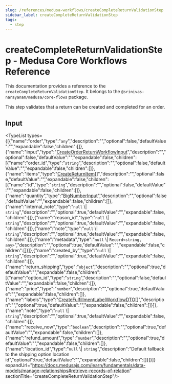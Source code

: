 ```yaml
---
slug: /references/medusa-workflows/createCompleteReturnValidationStep
sidebar_label: createCompleteReturnValidationStep
tags:
  - step
---
```



# createCompleteReturnValidationStep - Medusa Core Workflows Reference

This documentation provides a reference to the `createCompleteReturnValidationStep`. It belongs to the `@srinivas-narayanam/medusa/core-flows` package.

This step validates that a return can be created and completed for an order.

## Input

<TypeList types={[{"name":"order","type":"`any`","description":"","optional":false,"defaultValue":"","expandable":false,"children":[]},{"name":"input","type":"[CreateOrderReturnWorkflowInput](../../../../../types/WorkflowTypes/OrderWorkflow/interfaces/types.WorkflowTypes.OrderWorkflow.CreateOrderReturnWorkflowInput/page.mdx)","description":"","optional":false,"defaultValue":"","expandable":false,"children":[{"name":"order_id","type":"`string`","description":"","optional":false,"defaultValue":"","expandable":false,"children":[]},{"name":"items","type":"[CreateReturnItem](../../../../../types/WorkflowTypes/OrderWorkflow/interfaces/types.WorkflowTypes.OrderWorkflow.CreateReturnItem/page.mdx)[]","description":"","optional":false,"defaultValue":"","expandable":false,"children":[{"name":"id","type":"`string`","description":"","optional":false,"defaultValue":"","expandable":false,"children":[]},{"name":"quantity","type":"[BigNumberInput](../../../../../types/types/types.BigNumberInput/page.mdx)","description":"","optional":false,"defaultValue":"","expandable":false,"children":[]},{"name":"internal_note","type":"`null` \\| `string`","description":"","optional":true,"defaultValue":"","expandable":false,"children":[]},{"name":"reason_id","type":"`null` \\| `string`","description":"","optional":true,"defaultValue":"","expandable":false,"children":[]},{"name":"note","type":"`null` \\| `string`","description":"","optional":true,"defaultValue":"","expandable":false,"children":[]},{"name":"metadata","type":"`null` \\| `Record<string, any>`","description":"","optional":true,"defaultValue":"","expandable":false,"children":[]}]},{"name":"created_by","type":"`null` \\| `string`","description":"","optional":true,"defaultValue":"","expandable":false,"children":[]},{"name":"return_shipping","type":"`object`","description":"","optional":true,"defaultValue":"","expandable":false,"children":[{"name":"option_id","type":"`string`","description":"","optional":false,"defaultValue":"","expandable":false,"children":[]},{"name":"price","type":"`number`","description":"","optional":true,"defaultValue":"","expandable":false,"children":[]},{"name":"labels","type":"[CreateFulfillmentLabelWorkflowDTO](../../../../../types/WorkflowTypes/FulfillmentWorkflow/types/types.WorkflowTypes.FulfillmentWorkflow.CreateFulfillmentLabelWorkflowDTO/page.mdx)[]","description":"","optional":true,"defaultValue":"","expandable":false,"children":[]}]},{"name":"note","type":"`null` \\| `string`","description":"","optional":true,"defaultValue":"","expandable":false,"children":[]},{"name":"receive_now","type":"`boolean`","description":"","optional":true,"defaultValue":"","expandable":false,"children":[]},{"name":"refund_amount","type":"`number`","description":"","optional":true,"defaultValue":"","expandable":false,"children":[]},{"name":"location_id","type":"`null` \\| `string`","description":"Default fallback to the shipping option location id","optional":true,"defaultValue":"","expandable":false,"children":[]}]}]} expandUrl="https://docs.medusajs.com/learn/fundamentals/data-models/manage-relationships#retrieve-records-of-relation" sectionTitle="createCompleteReturnValidationStep"/>
